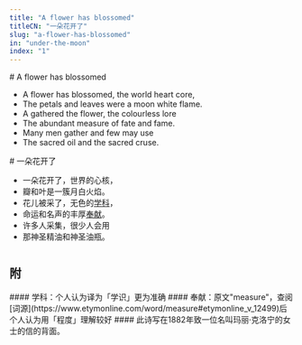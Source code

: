 ```yaml
---
title: "A flower has blossomed"
titleCN: "一朵花开了"
slug: "a-flower-has-blossomed"
in: "under-the-moon"
index: "1"
---
```


<PoemContent>

<PoemSection>
# A flower has blossomed

- A flower has blossomed, the world heart core,
- The petals and leaves were a moon white flame.
- A gathered the flower, the colourless lore
- The abundant measure of fate and fame.
- Many men gather and few may use
- The sacred oil and the sacred cruse.
</PoemSection>

<PoemSection>
# 一朵花开了 

- 一朵花开了，世界的心核，
- 瓣和叶是一簇月白火焰。
- 花儿被采了，无色的[学科]()，
- 命运和名声的丰厚[奉献]()。
- 许多人采集，很少人会用
- 那神圣精油和神圣油瓶。
</PoemSection>

</PoemContent>

#
## 附

<PoemAppendix source="维护者注——">
#### 学科：个人认为译为「学识」更为准确
#### 奉献：原文"measure"，查阅[词源](https://www.etymonline.com/word/measure#etymonline_v_12499)后个人认为用「程度」理解较好
</PoemAppendix>

<PoemAppendix source="叶芝诗集（增订本） 2018 ——">
#### 此诗写在1882年致一位名叫玛丽·克洛宁的女士的信的背面。
</PoemAppendix>

<PoemTranslator translator="傅浩"/>
